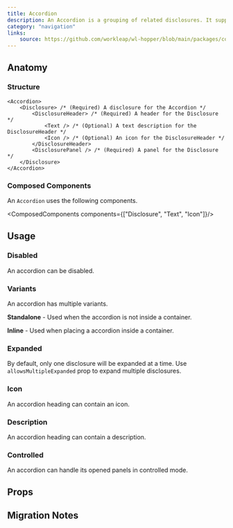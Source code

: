 ```yaml
---
title: Accordion
description: An Accordion is a grouping of related disclosures. It supports both single and multiple expanded items.
category: "navigation"
links:
    source: https://github.com/workleap/wl-hopper/blob/main/packages/components/src/accordion/src/Accordion.tsx
---
```


<Example src="accordion/docs/preview" isOpen />

## Anatomy

### Structure

```tsx
<Accordion>
    <Disclosure> /* (Required) A disclosure for the Accordion */
        <DisclosureHeader> /* (Required) A header for the Disclosure */
            <Text /> /* (Optional) A text description for the DisclosureHeader */
            <Icon /> /* (Optional) An icon for the DisclosureHeader */
        </DisclosureHeader>
        <DisclosurePanel /> /* (Required) A panel for the Disclosure */
    </Disclosure>
</Accordion>
```

### Composed Components

An `Accordion` uses the following components.

<ComposedComponents components={["Disclosure", "Text", "Icon"]}/>

## Usage

### Disabled

An accordion can be disabled.

<Example src="accordion/docs/disabled" />

### Variants

An accordion has multiple variants.

**Standalone** - Used when the accordion is not inside a container.

<Example src="accordion/docs/standalone" />

**Inline** - Used when placing a accordion inside a container.

<Example src="accordion/docs/inline" />

### Expanded

By default, only one disclosure will be expanded at a time.  Use `allowsMultipleExpanded` prop to expand multiple disclosures.

<Example src="accordion/docs/multiple-selection" />

### Icon

An accordion heading can contain an icon.

<Example src="accordion/docs/icon" />

### Description

An accordion heading can contain a description.

<Example src="accordion/docs/description" />

### Controlled

An accordion can handle its opened panels in controlled mode.

<Example src="accordion/docs/controlled" />

## Props

<PropTable component="Accordion" />

## Migration Notes

<MigrateGuide src="accordion/docs/migration-notes" />
